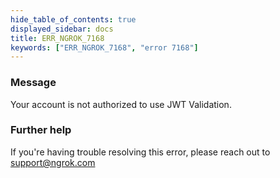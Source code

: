 ```yaml
---
hide_table_of_contents: true
displayed_sidebar: docs
title: ERR_NGROK_7168
keywords: ["ERR_NGROK_7168", "error 7168"]
---
```


### Message

Your account is not authorized to use JWT Validation.

### Further help

If you're having trouble resolving this error, please reach out to [support@ngrok.com](mailto:support@ngrok.com?subject=Help%20with%20ERR_NGROK_7168)
